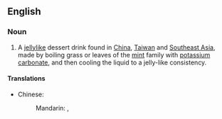 ==English==
{{wikipedia}}

===Noun===
{{en-noun|-}}

# A [[jellylike]] dessert drink found in [[China]], [[Taiwan]] and [[Southeast Asia]], made by boiling grass or leaves of the [[mint]] family with [[potassium carbonate]], and then cooling the liquid to a jelly-like consistency.

====Translations====
{{trans-top|dessert drink}}
* Chinese: {{t|zh|凉粉|sc=Hani}}
*: Mandarin: {{t|cmn|燒仙草|sc=Hani}}, {{t|cmn|烧仙草|tr=shāoxiāncǎo|sc=Hani}} {{qualifier|Taiwan}}
{{trans-mid}}
{{trans-bottom}}